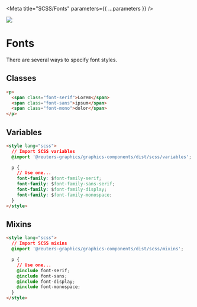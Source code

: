 
<Meta title="SCSS/Fonts" parameters={{ ...parameters }} />

![](https://graphics.thomsonreuters.com/style-assets/images/logos/reuters-graphics-logo/svg/graphics-logo-color-dark.svg)

# Fonts

There are several ways to specify font styles.

## Classes

```html
<p>
  <span class="font-serif">Lorem</span>
  <span class="font-sans">ipsum</span>
  <span class="font-mono">dolor</span>
</p>
```

## Variables

```html
<style lang="scss">
  // Import SCSS variables
  @import '@reuters-graphics/graphics-components/dist/scss/variables';

  p {
    // Use one...
    font-family: $font-family-serif;
    font-family: $font-family-sans-serif;
    font-family: $font-family-display;
    font-family: $font-family-monospace;
  }
</style>
```

## Mixins

```html
<style lang="scss">
  // Import SCSS mixins
  @import '@reuters-graphics/graphics-components/dist/scss/mixins';

  p {
    // Use one...
    @include font-serif;
    @include font-sans;
    @include font-display;
    @include font-monospace;
  }
</style>
```
